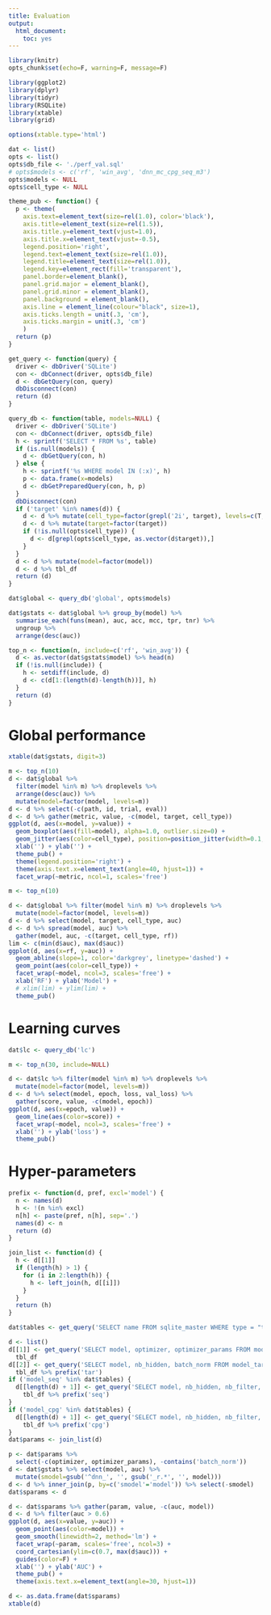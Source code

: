 ```yaml
---
title: Evaluation
output:
  html_document:
    toc: yes
---
```


```r
library(knitr)
opts_chunk$set(echo=F, warning=F, message=F)
```

```r
library(ggplot2)
library(dplyr)
library(tidyr)
library(RSQLite)
library(xtable)
library(grid)
```

```r

options(xtable.type='html')
```

```r
dat <- list()
opts <- list()
opts$db_file <- './perf_val.sql'
# opts$models <- c('rf', 'win_avg', 'dnn_mc_cpg_seq_m3')
opts$models <- NULL
opts$cell_type <- NULL
```

```r
theme_pub <- function() {
  p <- theme(
    axis.text=element_text(size=rel(1.0), color='black'),
    axis.title=element_text(size=rel(1.5)),
    axis.title.y=element_text(vjust=1.0),
    axis.title.x=element_text(vjust=-0.5),
    legend.position='right',
    legend.text=element_text(size=rel(1.0)),
    legend.title=element_text(size=rel(1.0)),
    legend.key=element_rect(fill='transparent'),
    panel.border=element_blank(),
    panel.grid.major = element_blank(),
    panel.grid.minor = element_blank(),
    panel.background = element_blank(),
    axis.line = element_line(colour="black", size=1),
    axis.ticks.length = unit(.3, 'cm'),
    axis.ticks.margin = unit(.3, 'cm')
    )
  return (p)
}

get_query <- function(query) {
  driver <- dbDriver('SQLite')
  con <- dbConnect(driver, opts$db_file)
  d <- dbGetQuery(con, query)
  dbDisconnect(con)
  return (d)
}

query_db <- function(table, models=NULL) {
  driver <- dbDriver('SQLite')
  con <- dbConnect(driver, opts$db_file)
  h <- sprintf('SELECT * FROM %s', table)
  if (is.null(models)) {
    d <- dbGetQuery(con, h)
  } else {
    h <- sprintf('%s WHERE model IN (:x)', h)
    p <- data.frame(x=models)
    d <- dbGetPreparedQuery(con, h, p)
  }
  dbDisconnect(con)
  if ('target' %in% names(d)) {
    d <- d %>% mutate(cell_type=factor(grepl('2i', target), levels=c(T, F), labels=c('2i', 'Serum')))
    d <- d %>% mutate(target=factor(target))
    if (!is.null(opts$cell_type)) {
      d <- d[grepl(opts$cell_type, as.vector(d$target)),]
    }
  }
  d <- d %>% mutate(model=factor(model))
  d <- d %>% tbl_df
  return (d)
}
```

```r
dat$global <- query_db('global', opts$models)
```


```r
dat$gstats <- dat$global %>% group_by(model) %>%
  summarise_each(funs(mean), auc, acc, mcc, tpr, tnr) %>%
  ungroup %>%
  arrange(desc(auc))
```

```r
top_n <- function(n, include=c('rf', 'win_avg')) {
  d <- as.vector(dat$gstats$model) %>% head(n)
  if (!is.null(include)) {
    h <- setdiff(include, d)
    d <- c(d[1:(length(d)-length(h))], h)
  }
  return (d)
}
```


# Global performance

```r
xtable(dat$gstats, digit=3)
```

```r
m <- top_n(10)
d <- dat$global %>%
  filter(model %in% m) %>% droplevels %>%
  arrange(desc(auc)) %>%
  mutate(model=factor(model, levels=m))
d <- d %>% select(-c(path, id, trial, eval))
d <- d %>% gather(metric, value, -c(model, target, cell_type))
ggplot(d, aes(x=model, y=value)) +
  geom_boxplot(aes(fill=model), alpha=1.0, outlier.size=0) +
  geom_jitter(aes(color=cell_type), position=position_jitter(width=0.1, height=0)) +
  xlab('') + ylab('') +
  theme_pub() +
  theme(legend.position='right') +
  theme(axis.text.x=element_text(angle=40, hjust=1)) +
  facet_wrap(~metric, ncol=1, scales='free')
```

```r
m <- top_n(10)
```

```r
d <- dat$global %>% filter(model %in% m) %>% droplevels %>%
  mutate(model=factor(model, levels=m))
d <- d %>% select(model, target, cell_type, auc)
d <- d %>% spread(model, auc) %>%
  gather(model, auc, -c(target, cell_type, rf))
lim <- c(min(d$auc), max(d$auc))
ggplot(d, aes(x=rf, y=auc)) +
  geom_abline(slope=1, color='darkgrey', linetype='dashed') +
  geom_point(aes(color=cell_type)) +
  facet_wrap(~model, ncol=3, scales='free') +
  xlab('RF') + ylab('Model') +
  # xlim(lim) + ylim(lim) +
  theme_pub()
```

# Learning curves

```r
dat$lc <- query_db('lc')
```

```r
m <- top_n(30, include=NULL)
```

```r
d <- dat$lc %>% filter(model %in% m) %>% droplevels %>%
  mutate(model=factor(model, levels=m))
d <- d %>% select(model, epoch, loss, val_loss) %>%
  gather(score, value, -c(model, epoch))
ggplot(d, aes(x=epoch, value)) +
  geom_line(aes(color=score)) +
  facet_wrap(~model, ncol=3, scales='free') +
  xlab('') + ylab('loss') +
  theme_pub()
```

# Hyper-parameters


```r
prefix <- function(d, pref, excl='model') {
  n <- names(d)
  h <- !(n %in% excl)
  n[h] <- paste(pref, n[h], sep='.')
  names(d) <- n
  return (d)
}

join_list <- function(d) {
  h <- d[[1]]
  if (length(h) > 1) {
    for (i in 2:length(h)) {
      h <- left_join(h, d[[i]])
    }
  }
  return (h)
}

dat$tables <- get_query('SELECT name FROM sqlite_master WHERE type = "table"') %>% unlist

d <- list()
d[[1]] <- get_query('SELECT model, optimizer, optimizer_params FROM model') %>%
  tbl_df
d[[2]] <- get_query('SELECT model, nb_hidden, batch_norm FROM model_target') %>%
  tbl_df %>% prefix('tar')
if ('model_seq' %in% dat$tables) {
  d[[length(d) + 1]] <- get_query('SELECT model, nb_hidden, nb_filter, filter_len, pool_len, drop_in, drop_out FROM model_seq') %>%
    tbl_df %>% prefix('seq')
}
if ('model_cpg' %in% dat$tables) {
  d[[length(d) + 1]] <- get_query('SELECT model, nb_hidden, nb_filter, filter_len, pool_len, drop_in, drop_out FROM model_cpg') %>%
    tbl_df %>% prefix('cpg')
}
dat$params <- join_list(d)
```

```r
p <- dat$params %>%
  select(-c(optimizer, optimizer_params), -contains('batch_norm'))
d <- dat$gstats %>% select(model, auc) %>%
  mutate(smodel=gsub('^dnn_', '', gsub('_r.*', '', model)))
d <- d %>% inner_join(p, by=c('smodel'='model')) %>% select(-smodel)
dat$sparams <- d
```

```r
d <- dat$sparams %>% gather(param, value, -c(auc, model))
d <- d %>% filter(auc > 0.6)
ggplot(d, aes(x=value, y=auc)) +
  geom_point(aes(color=model)) +
  geom_smooth(linewidth=2, method='lm') +
  facet_wrap(~param, scales='free', ncol=3) +
  coord_cartesian(ylim=c(0.7, max(d$auc))) +
  guides(color=F) +
  xlab('') + ylab('AUC') +
  theme_pub() +
  theme(axis.text.x=element_text(angle=30, hjust=1))
```

```r
d <- as.data.frame(dat$sparams)
xtable(d)
```
